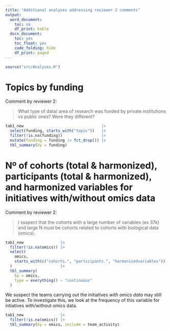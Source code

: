 ```yaml
---
title: "Additional analyses addressing reviewer 2 comments"
output:
  word_document:
    toc: no
    df_print: kable
  docx_document:
    toc: yes
    toc_float: yes
    code_folding: hide
    df_print: paged
---
```


```r
source("src/Analyses.R")
```


# Topics by funding

Comment by reviewer 2:

> What type of data/ area of research was funded by private institutions
vs public ones? Were they different?


```r
tab1_new                                  |>
  select(funding, starts_with("topic"))   |>
  filter(!is.na(funding))                 |>
  mutate(funding = funding |> fct_drop()) |>
  tbl_summary(by = funding)
```

\newpage

# Nº of cohorts (total & harmonized), participants (total & harmonized), and harmonized variables for initiatives with/without omics data

Comment by reviewer 2:

> I suspect that the cohorts with a large number of variables (ex 37k)
and large N must be cohorts related to cohorts with biological data (omics).

```r
tab1_new                |>
  filter(!is.na(omics)) |>
  select(
    omics,
    starts_with(c("cohorts.", "participants.", "harmonizedvariables"))
  )                     |>
  tbl_summary(
    by = omics,
    type = everything() ~ "continuous"
  )
```

\newpage

We suspect the teams carrying out the initiatives _with omics data_ may still
be active.
To investigate this, we look at the frequency of this variable for intiatives
with/without omics data.

```r
tab1_new                |>
  filter(!is.na(omics)) |>
  tbl_summary(by = omics, include = team_activity)
```

